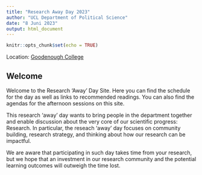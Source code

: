 ```yaml
---
title: "Research Away Day 2023"
author: "UCL Department of Political Science"
date: "8 Juni 2023"
output: html_document
---
```


```r
knitr::opts_chunk$set(echo = TRUE)
```
Location: [Goodenough College](https://www.goodenough.ac.uk)

## Welcome

Welcome to the Research 'Away' Day Site. Here you can find the schedule for the day as well as links to recommended readings. You can also find the agendas for the afternoon sessions on this site.

This research 'away' day wants to bring people in the department together and enable discussion about the very core of our scientific progress: Research. In particular, the reseach 'away' day focuses on community building, research strategy, and thinking about how our research can be impactful. 

We are aware that participating in such day takes time from your research, but we hope that an investment in our research community and the potential learning outcomes will outweigh the time lost. 


